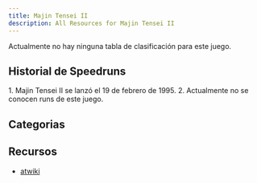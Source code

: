 ```yaml
---
title: Majin Tensei II
description: All Resources for Majin Tensei II
---
```



<DocsHero 
    content="Majin Tensei II es la secuela de la primera entrega. Esta presenta una vista asimétrica del mapa."
    srcUrl={cover}
    alt="Majin Tensei II Cover"
/>

<Card title='Leaderboard'>Actualmente no hay ninguna tabla de clasificación para este juego.</Card>

## Historial de Speedruns

<Tabs>
<TabItem label="Any%">
<Steps> 
1. Majin Tensei II se lanzó el 19 de febrero de 1995.
2. Actualmente no se conocen runs de este juego.
</Steps>
</TabItem>
</Tabs>

## Categorias
<CardGrid>
    <Card title="Any%"></Card>
</CardGrid>

## Recursos
- [atwiki](https://w.atwiki.jp/majintensei2/)